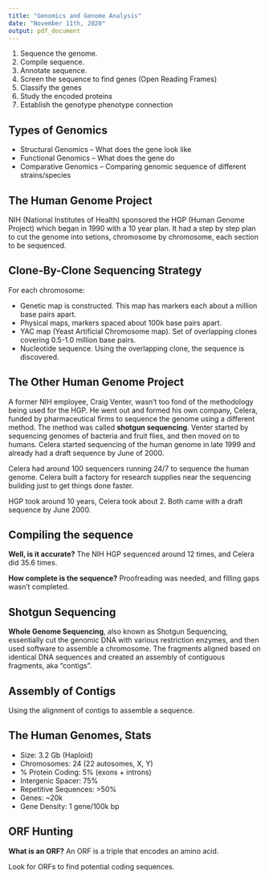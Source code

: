 ```yaml
---
title: "Genomics and Genome Analysis"
date: "November 11th, 2020"
output: pdf_document
---
```


1. Sequence the genome.
2. Compile sequence.
3. Annotate sequence.
4. Screen the sequence to find genes (Open Reading Frames)
5. Classify the genes
6. Study the encoded proteins
7. Establish the genotype phenotype connection

## Types of Genomics

* Structural Genomics -- What does the gene look like
* Functional Genomics -- What does the gene do
* Comparative Genomics -- Comparing genomic sequence of different strains/species

## The Human Genome Project

NIH (National Institutes of Health) sponsored the HGP (Human Genome Project) which began in 1990 with a 10 year plan. It had a step by step plan to cut the genome into setions, chromosome by chromosome, each section to be sequenced.

## Clone-By-Clone Sequencing Strategy

For each chromosome:

* Genetic map is constructed. This map has markers each about a million base pairs apart.
* Physical maps, markers spaced about 100k base pairs apart.
* YAC map (Yeast Artificial Chromosome map). Set of overlapping clones covering 0.5-1.0 million base pairs.
* Nucleotide sequence. Using the overlapping clone, the sequence is discovered.

## The Other Human Genome Project

A former NIH employee, Craig Venter, wasn't too fond of the methodology being used for the HGP. He went out and formed his own company, Celera, funded by pharmaceutical firms to sequence the genome using a different method. The method was called **shotgun sequencing**. Venter started by sequencing genomes of bacteria and fruit flies, and then moved on to humans. Celera started sequencing of the human genome in late 1999 and already had a draft sequence by June of 2000.

Celera had around 100 sequencers running 24/7 to sequence the human genome. Celera built a factory for research supplies near the sequencing building just to get things done faster.

HGP took around 10 years, Celera took about 2. Both came with a draft sequence by June 2000.

## Compiling the sequence

**Well, is it accurate?** The NIH HGP sequenced around 12 times, and Celera did 35.6 times.

**How complete is the sequence?** Proofreading was needed, and filling gaps wasn't completed.

## Shotgun Sequencing

**Whole Genome Sequencing**, also known as Shotgun Sequencing, essentially cut the genomic DNA with various restriction enzymes, and then used software to assemble a chromosome. The fragments aligned based on identical DNA sequences and created an assembly of contiguous fragments, aka "contigs".

## Assembly of Contigs

Using the alignment of contigs to assemble a sequence.

## The Human Genomes, Stats

* Size: 3.2 Gb (Haploid)
* Chromosomes: 24 (22 autosomes, X, Y)
* % Protein Coding: 5% (exons + introns)
* Intergenic Spacer: 75%
* Repetitive Sequences: >50%
* Genes: ~20k
* Gene Density: 1 gene/100k bp

## ORF Hunting

**What is an ORF?** An ORF is a triple that encodes an amino acid.

Look for ORFs to find potential coding sequences.
